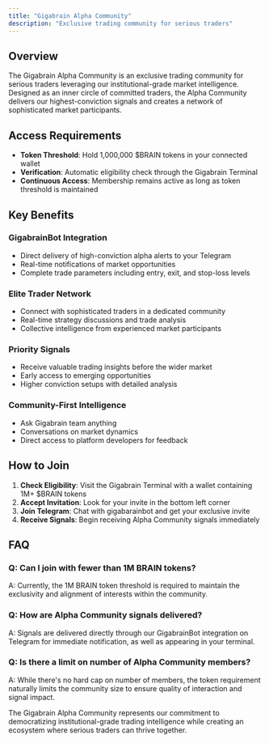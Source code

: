 ```yaml
---
title: "Gigabrain Alpha Community"
description: "Exclusive trading community for serious traders"
---
```


## Overview

The Gigabrain Alpha Community is an exclusive trading community for serious traders leveraging our institutional-grade market intelligence. Designed as an inner circle of committed traders, the Alpha Community delivers our highest-conviction signals and creates a network of sophisticated market participants.

## Access Requirements

- **Token Threshold**: Hold 1,000,000 $BRAIN tokens in your connected wallet
- **Verification**: Automatic eligibility check through the Gigabrain Terminal  
- **Continuous Access**: Membership remains active as long as token threshold is maintained

## Key Benefits

### GigabrainBot Integration
- Direct delivery of high-conviction alpha alerts to your Telegram
- Real-time notifications of market opportunities
- Complete trade parameters including entry, exit, and stop-loss levels

### Elite Trader Network
- Connect with sophisticated traders in a dedicated community
- Real-time strategy discussions and trade analysis
- Collective intelligence from experienced market participants

### Priority Signals
- Receive valuable trading insights before the wider market
- Early access to emerging opportunities
- Higher conviction setups with detailed analysis

### Community-First Intelligence
- Ask Gigabrain team anything
- Conversations on market dynamics
- Direct access to platform developers for feedback

## How to Join

1. **Check Eligibility**: Visit the Gigabrain Terminal with a wallet containing 1M+ $BRAIN tokens
2. **Accept Invitation**: Look for your invite in the bottom left corner
3. **Join Telegram**: Chat with gigabarainbot and get your exclusive invite
4. **Receive Signals**: Begin receiving Alpha Community signals immediately

## FAQ

### Q: Can I join with fewer than 1M BRAIN tokens?
A: Currently, the 1M BRAIN token threshold is required to maintain the exclusivity and alignment of interests within the community.

### Q: How are Alpha Community signals delivered?
A: Signals are delivered directly through our GigabrainBot integration on Telegram for immediate notification, as well as appearing in your terminal.

### Q: Is there a limit on number of Alpha Community members?
A: While there's no hard cap on number of members, the token requirement naturally limits the community size to ensure quality of interaction and signal impact.

The Gigabrain Alpha Community represents our commitment to democratizing institutional-grade trading intelligence while creating an ecosystem where serious traders can thrive together.
